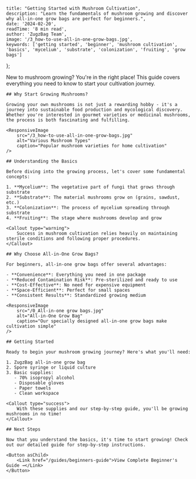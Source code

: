 
    title: "Getting Started with Mushroom Cultivation",
    description: "Learn the fundamentals of mushroom growing and discover why all-in-one grow bags are perfect for beginners.",
    date: '2024-02-20',
    readTime: '8 min read',
    author: 'ZugzBag Team',
    image: '/3_how-to-use-all-in-one-grow-bags.jpg',
    keywords: ['getting started', 'beginner', 'mushroom cultivation', 'basics', 'mycelium', 'substrate', 'colonization', 'fruiting', 'grow bags']
};

<LearnContent metadata={metadata} slug="getting-started">
    <Callout type="info">
        New to mushroom growing? You're in the right place! This guide covers everything you need to know to start your cultivation journey.
    </Callout>

    ## Why Start Growing Mushrooms?

    Growing your own mushrooms is not just a rewarding hobby - it's a journey into sustainable food production and mycological discovery. Whether you're interested in gourmet varieties or medicinal mushrooms, the process is both fascinating and fulfilling.

    <ResponsiveImage 
        src="/3_how-to-use-all-in-one-grow-bags.jpg" 
        alt="Various Mushroom Types" 
        caption="Popular mushroom varieties for home cultivation"
    />

    ## Understanding the Basics

    Before diving into the growing process, let's cover some fundamental concepts:

    1. **Mycelium**: The vegetative part of fungi that grows through substrate
    2. **Substrate**: The material mushrooms grow on (grains, sawdust, etc.)
    3. **Colonization**: The process of mycelium spreading through substrate
    4. **Fruiting**: The stage where mushrooms develop and grow

    <Callout type="warning">
        Success in mushroom cultivation relies heavily on maintaining sterile conditions and following proper procedures.
    </Callout>

    ## Why Choose All-in-One Grow Bags?

    For beginners, all-in-one grow bags offer several advantages:

    - **Convenience**: Everything you need in one package
    - **Reduced Contamination Risk**: Pre-sterilized and ready to use
    - **Cost-Effective**: No need for expensive equipment
    - **Space-Efficient**: Perfect for small spaces
    - **Consistent Results**: Standardized growing medium

    <ResponsiveImage 
        src="/0_All-in-one grow bags.jpg" 
        alt="All-in-One Grow Bag" 
        caption="Our specially designed all-in-one grow bags make cultivation simple"
    />

    ## Getting Started

    Ready to begin your mushroom growing journey? Here's what you'll need:

    1. ZugzBag all-in-one grow bag
    2. Spore syringe or liquid culture
    3. Basic supplies:
       - 70% isopropyl alcohol
       - Disposable gloves
       - Paper towels
       - Clean workspace

    <Callout type="success">
        With these supplies and our step-by-step guide, you'll be growing mushrooms in no time!
    </Callout>

    ## Next Steps

    Now that you understand the basics, it's time to start growing! Check out our detailed guide for step-by-step instructions.

    <Button asChild>
        <Link href="/guides/beginners-guide">View Complete Beginner's Guide →</Link>
    </Button>
</LearnContent> 